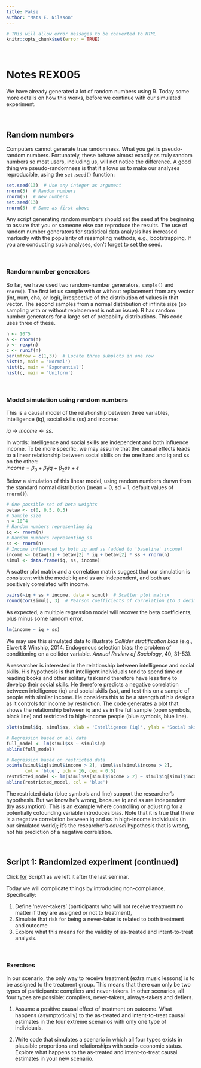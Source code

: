 ---
title: False
author: "Mats E. Nilsson"
---


```{r setup, cache = FALSE, echo = FALSE}
# THis will allow error messages to be converted to HTML
knitr::opts_chunk$set(error = TRUE)
```


\  
\  

# Notes REX005
We have already generated a lot of random numbers using R. Today some more details 
on how this works, before we continue with our simulated experiment.


\  

## Random numbers
Computers cannot generate true randomness. What you get is pseudo-random
numbers. Fortunately, these behave almost exactly as truly random numbers so
most users, including us, will not notice the difference. A good thing
we pseudo-randomness is that it allows us to make our analyses reproducible, 
using the `set.seed()` function:
```{r}
set.seed(13)  # Use any integer as argument
rnorm(5)  # Random numbers
rnorm(5)  # New numbers
set.seed(13)
rnorm(5)  # Same as first above
```

Any script generating random numbers should set the seed at the
beginning to assure that you or someone else can reproduce the results.
The use of random number generators for statistical data analysis has
increased markedly with the popularity of resampling methods, e.g., bootstrapping. 
If you are conducting such analyses, don't forget to set the seed.

\  


### Random number generators
So far, we have used two random-number generators, `sample()` and
`rnorm()`. The first let us sample with or without replacement from any 
vector (int, num, cha, or logi), irrespective of the distribution of values in
that vector. The second  samples from a normal distribution of infinite size
(so sampling with or without replacement is not an issue). R has random number 
generators for a large set of probability distributions. This code uses three of 
these.  
```{r, fig.width = 7, fig.height = 4}
n <- 10^5
a <- rnorm(n)
b <- rexp(n)
c <- runif(n)
par(mfrow = c(1,3))  # Locate three subplots in one row
hist(a, main = 'Normal')
hist(b, main = 'Exponential')
hist(c, main = 'Uniform')
```

\  


### Model simulation using random numbers
This is a causal model of the relationship between three variables, 
intelligence (iq), social skills (ss) and income: 

$iq\rightarrow{income}\leftarrow{ss}$.  

In words: intelligence and social skills
are independent and both influence income. To be more specific, we may assume
that the causal effects leads to a linear relationship between social skills on 
the one hand and iq and ss on the other:  
$income = \beta_0 + \beta_1iq + \beta_2ss +\epsilon$  

Below a simulation of this linear model, using random numbers drawn 
from the standard normal distribution (mean = 0, sd = 1, default values of 
`rnorm()`).
```{r}
# One possible set of beta weights
betaw <- c(0, 0.5, 0.5) 
# Sample size
n = 10^4
# Random numbers representing iq
iq <- rnorm(n)  
# Random numbers representing ss
ss <- rnorm(n) 
# Income influenced by both iq and ss (added to 'baseline' income)
income <- betaw[1] + betaw[2] * iq + betaw[2] * ss + rnorm(n)  
simul <- data.frame(iq, ss, income)
```

A scatter plot matrix and a correlation matrix suggest that our simulation is 
consistent with the model: iq and ss are independent, and both are positively
correlated with income.
```{r}
pairs(~iq + ss + income, data = simul)  # Scatter plot matrix
round(cor(simul), 3)  # Pearson coefficients of correlation (to 3 decimals)
```

As expected, a multiple regression model will recover the beta coefficients, 
plus minus some random error.
```{r}
lm(income ~ iq + ss)
```
  
We may use this simulated data to illustrate *Collider stratification bias*
(e.g., Elwert & Winship, 2014. Endogenous selection bias: the problem of 
conditioning on a collider variable. *Annual Review of Sociology*, 40, 31-53).  

A researcher is interested in the relationship between intelligence and social
skills. His hypothesis is that intelligent individuals tend to spend time on
reading books and other solitary tasksand therefore have less time to develop their
social skills. He therefore predicts a negative correlation between intelligence 
(iq) and social skills (ss), and test this on a sample of people with similar income. 
He considers this to be a strength of his designs as it controls for income by restriction. 
The code generates a plot that shows the relationship between iq and ss in the 
full sample (open symbols, black line) and restricted to high-income people 
(blue symbols, blue line).  
```{r, fig.width = 5, fig.height = 5}
plot(simul$iq, simul$ss, xlab = 'Intelligence (iq)', ylab = 'Social skills (ss)')

# Regression based on all data
full_model <- lm(simul$ss ~ simul$iq)
abline(full_model)

# Regression based on restricted data
points(simul$iq[simul$income > 2], simul$ss[simul$income > 2],
       col = 'blue', pch = 16, cex = 0.5)
restricted_model <- lm(simul$ss[simul$income > 2] ~ simul$iq[simul$income > 2])
abline(restricted_model, col = 'blue')

```

The restricted data (blue symbols and line) support the researcher's hypothesis. 
But we know he's wrong, because iq and ss are independent (by assumption). This
is an example where controlling or adjusting for a potentially cofounding 
variable introduces bias. Note that it is true that there is a negative
correlation between iq and ss in high-income individuals (in our simulated 
world); it's the researcher's *causal* hypothesis that is wrong, not his 
prediction of a negative correlation.

\  


## Script 1: Randomized experiment (continued)
Click
<a href="script1_4.R" target="_blank">for</a>
Script1 as we left it after the last seminar. 

Today we will complicate things by introducing non-compliance. Specifically:

1. Define 'never-takers' (participants who will not receive treatment no matter 
if they are assigned or not to treatment), 
2. Simulate that risk for being a never-taker is related to both treatment and 
outcome
3. Explore what this means for the validity of as-treated and intent-to-treat
analysis.

\  


### Exercises
In our scenario, the only way to receive treatment (extra music lessons) is to
be assigned to the treatment group. This means that there can only be two types of 
participants: compliers and never-takers. In other scenarios, all four types
are possible: compliers, never-takers, always-takers and defiers.

1. Assume a positive causal effect of treatment on outcome. What happens 
(asymptotically) to the as-treated and intent-to-treat causal estimates in the
four extreme scenarios with only one type of individuals.

2. Write code that simulates a scenario in which all four types exists in plausible
proportions and relationships with socio-economic status.  
Explore what happens to the as-treated and intent-to-treat causal estimates in
your new scenario. 


\  
\  


